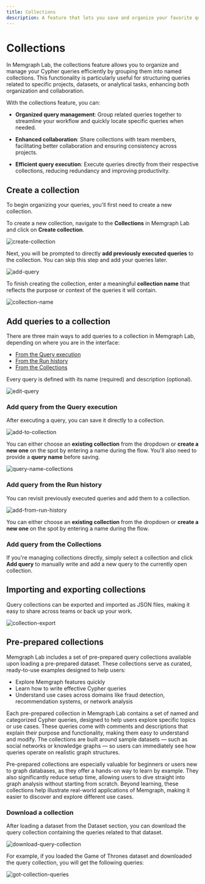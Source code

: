 ```yaml
---
title: Collections
description: A feature that lets you save and organize your favorite queries 
---
```



# Collections

​In Memgraph Lab, the collections feature allows you to organize and manage your
Cypher queries efficiently by grouping them into named collections. This
functionality is particularly useful for structuring queries related to specific
projects, datasets, or analytical tasks, enhancing both organization and
collaboration.​

With the collections feature, you can: 

- **Organized query management**: Group related queries together to streamline your
workflow and quickly locate specific queries when needed.​

- **Enhanced collaboration**: Share collections with team members, facilitating better
collaboration and ensuring consistency across projects.​ 

- **Efficient query execution**: Execute queries directly from their respective
collections, reducing redundancy and improving productivity.​

## Create a collection 

To begin organizing your queries, you'll first need to create a new collection.

To create a new collection, navigate to the **Collections** in Memgraph Lab and
click on **Create collection**. 

![create-collection](/pages/data-visualization/features/collections/create-collection.png)

Next, you will be prompted to directly **add previously executed queries** to
the collection. You can skip this step and add your queries later. 

![add-query](/pages/data-visualization/features/collections/add-query.png)

To finish creating the collection, enter a meaningful **collection name** that
reflects the purpose or context of the queries it will contain.

![collection-name](/pages/data-visualization/features/collections/collection-name.png)


## Add queries to a collection

There are three main ways to add queries to a collection in Memgraph Lab,
depending on where you are in the interface:

- [From the Query execution](#add-query-from-the-query-execution)
- [From the Run history](#add-query-from-the-run-history)
- [From the Collections](#add-query-from-the-collections)

Every query is defined with its name (required) and description (optional).

![edit-query](/pages/data-visualization/features/collections/edit-query.png)

### Add query from the Query execution

After executing a query, you can save it directly to a collection.

![add-to-collection](/pages/data-visualization/features/collections/add-to-collection.png)

You can either choose an **existing collection** from the dropdown or **create a new
one** on the spot by entering a name during the flow.
You'll also need to provide a **query name** before saving.

![query-name-collections](/pages/data-visualization/features/collections/query-name-collections.png)

### Add query from the Run history

You can revisit previously executed queries and add them to a collection.

![add-from-run-history](/pages/data-visualization/features/collections/add-from-run-history.png)

You can either choose an **existing collection** from the dropdown or **create a
new one** on the spot by entering a name during the flow.

### Add query from the Collections

If you're managing collections directly, simply select a collection and click
**Add query** to manually write and add a new query to the currently open
collection.

## Importing and exporting collections

Query collections can be exported and imported as JSON files, making it easy to
share across teams or back up your work.

![collection-export](/pages/data-visualization/features/collections/collection-export.png)


## Pre-prepared collections 

Memgraph Lab includes a set of pre-prepared query collections available upon
loading a pre-prepared dataset. These collections serve as curated, ready-to-use
examples designed to help users:

- Explore Memgraph features quickly
- Learn how to write effective Cypher queries
- Understand use cases across domains like fraud detection, recommendation
systems, or network analysis

Each pre-prepared collection in Memgraph Lab contains a set of named and
categorized Cypher queries, designed to help users explore specific topics or
use cases. These queries come with comments and descriptions that explain their
purpose and functionality, making them easy to understand and modify. The
collections are built around sample datasets — such as social networks or
knowledge graphs — so users can immediately see how queries operate on realistic
graph structures.

Pre-prepared collections are especially valuable for beginners or users new to
graph databases, as they offer a hands-on way to learn by example. They also
significantly reduce setup time, allowing users to dive straight into graph
analysis without starting from scratch. Beyond learning, these collections help
illustrate real-world applications of Memgraph, making it easier to discover and
explore different use cases.

### Download a collection 

After loading a dataset from the Dataset section, you can download the query
collection containing the queries related to that dataset. 

![download-query-collection](/pages/data-visualization/features/collections/download-query-collection.png)

For example, if you loaded the Game of Thrones dataset and downloaded the query
collection, you will get the following queries:

![got-collection-queries](/pages/data-visualization/features/collections/got-collection-queries.png)

<CommunityLinks/>
